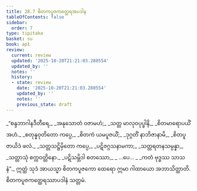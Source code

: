 ```yaml
---
title: 28.7 စိတကပူဇကတ္ထေရအပဒါန
tableOfContents: false
sidebar:
  order: 7
type: tipitaka
basket: su
book: ap1
review:
  current: review
  updated: '2025-10-20T21:21:03.280554'
  updated_by: ''
  notes: ''
  history:
  - state: review
    date: '2025-10-20T21:21:03.280554'
    updated_by: ''
    notes: ''
    previous_state: draft
---
```



<DynamicBreadcrumb />


<ReviewStatus review={frontmatter.review} showDetails={true} />

<HypothesisAnnotation frontmatter={frontmatter} />

<Division number="27" book="ap1" e="ch" v="20" p="267">

<Paragraph number="3261" type="verses" book="ap1">
_“စန္ဒဘာဂါနဒီတီရေ,_  
_အနုသောတံ ဝဇာမဟံ;_  
_သတ္တ မာလုဝပုပ္ဖါနိ,_  
_စိတမာရောပယိံ အဟံ._  

</Paragraph>

</Division>
<Division number="28" book="ap1" e="ch" v="20" p="268">

<Paragraph number="3262" type="verses" book="ap1">
_စတုန္နဝုတိတော ကပ္ပေ,_  
_စိတကံ ယမပူဇယိံ;_  
_ဒုဂ္ဂတိံ နာဘိဇာနာမိ,_  
_စိတပူဇာယိဒံ ဖလံ._  

</Paragraph>

</Division>
<Division number="29" book="ap1" e="ch" v="20" p="268">

<Paragraph number="3263" type="verses" book="ap1">
_သတ္တသဋ္ဌိမှိတော ကပ္ပေ,_  
_ပဋိဇဂ္ဂသနာမကာ;_  
_သတ္တရတနသမ္ပန္နာ,_  
_သတ္တာသုံ စက္ကဝတ္တိနော._  

</Paragraph>

</Division>
<Division number="30" book="ap1" e="ch" v="20" p="268">

<Paragraph number="3264" type="verses" book="ap1">
_ပဋိသမ္ဘိဒါ စတဿော,_  
_ …ပေ… _  
_ကတံ ဗုဒ္ဓဿ သာသနံ”._  

</Paragraph>

<Paragraph number="3265" book="ap1">
ဣတ္ထံ သုဒံ အာယသ္မာ စိတကပူဇကော ထေရော ဣမာ ဂါထာယော အဘာသိတ္ထာတိ.

</Paragraph>
</Division>

<Paragraph number="3266" type="center" book="ap1">
စိတကပူဇကတ္ထေရဿာပဒါနံ သတ္တမံ.
</Paragraph>